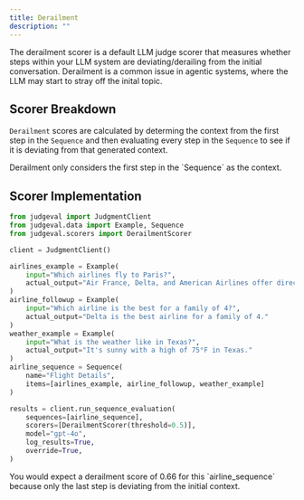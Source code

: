 ```yaml
---
title: Derailment
description: ""
---
```


The derailment scorer is a default LLM judge scorer that measures whether steps within your LLM system are deviating/derailing from the initial conversation. 
Derailment is a common issue in agentic systems, where the LLM may start to stray off the inital topic.

## Scorer Breakdown

`Derailment` scores are calculated by determing the context from the first step in the `Sequence` and then evaluating every step in the `Sequence` to see if it is deviating from that generated context.

<Note>
Derailment only considers the first step in the `Sequence` as the context.
</Note>


## Scorer Implementation
```python derailment.py
from judgeval import JudgmentClient
from judgeval.data import Example, Sequence
from judgeval.scorers import DerailmentScorer

client = JudgmentClient()

airlines_example = Example(
    input="Which airlines fly to Paris?",
    actual_output="Air France, Delta, and American Airlines offer direct flights."
)
airline_followup = Example(
    input="Which airline is the best for a family of 4?",
    actual_output="Delta is the best airline for a family of 4."
)
weather_example = Example(
    input="What is the weather like in Texas?",
    actual_output="It's sunny with a high of 75°F in Texas."
)
airline_sequence = Sequence(
    name="Flight Details",
    items=[airlines_example, airline_followup, weather_example]
)

results = client.run_sequence_evaluation(
    sequences=[airline_sequence],
    scorers=[DerailmentScorer(threshold=0.5)],
    model="gpt-4o",
    log_results=True,
    override=True,
)
```

<Note>
You would expect a derailment score of 0.66 for this `airline_sequence` because only the last step is deviating from the initial context.
</Note>
